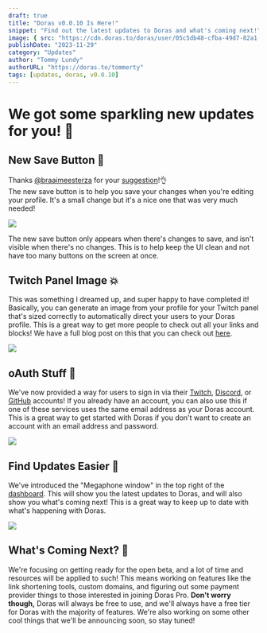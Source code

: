 ```yaml
---
draft: true
title: "Doras v0.0.10 Is Here!"
snippet: "Find out the latest updates to Doras and what's coming next!"
image: { src: "https://cdn.doras.to/doras/user/05c5db48-cfba-49d7-82a1-5b4a3751aa40-0.5804055978205598.webp", alt: "Person playing video games" }
publishDate: "2023-11-29"
category: "Updates"
author: "Tommy Lundy"
authorURL: "https://doras.to/tommerty"
tags: [updates, doras, v0.0.10]
---
```


# We got some sparkling new updates for you! 🚀

## New Save Button 💾

Thanks [@braaimeesterza](https://doras.to/braaimeesterza) for your [suggestion](https://github.com/doras-to/doras/issues/39)!👌 \
The new save button is to help you save your changes when you're editing your profile. It's a small change but it's a nice one that was very much needed!

<img src="https://i.imgur.com/cgpBTeH.png" class="rounded-xl" />

The new save button only appears when there's changes to save, and isn't visible when there's no changes. This is to help keep the UI clean and not have too many buttons on the screen at once.

## Twitch Panel Image 💥

This was something I dreamed up, and super happy to have completed it! Basically, you can generate an image from your profile for your Twitch panel that's sized correctly to automatically direct your users to your Doras profile. This is a great way to get more people to check out all your links and blocks! We have a full blog post on this that you can check out [here](https://doras.to/blog/twitch-panel).

<img src="https://i.imgur.com/af6idKT.png" class="rounded-xl" />

## oAuth Stuff 🔐

We've now provided a way for users to sign in via their [Twitch](https://twitch.tv), [Discord](https://discord.gg), or [GitHub](https://github.com) accounts! If you already have an account, you can also use this if one of these services uses the same email address as your Doras account. This is a great way to get started with Doras if you don't want to create an account with an email address and password.

<img src="https://i.imgur.com/lKqd31l.png" class="rounded-xl" />

## Find Updates Easier 📖

We've introduced the "Megaphone window" in the top right of the [dashboard](https://admin.doras.to). This will show you the latest updates to Doras, and will also show you what's coming next! This is a great way to keep up to date with what's happening with Doras.

<img src="https://i.imgur.com/tsnuBIK.png" class="rounded-xl" />

## What's Coming Next? 🤔

We're focusing on getting ready for the open beta, and a lot of time and resources will be applied to such! This means working on features like the link shortening tools, custom domains, and figuring out some payment provider things to those interested in joining Doras Pro. **Don't worry though,** Doras will always be free to use, and we'll always have a free tier for Doras with the majority of features. We're also working on some other cool things that we'll be announcing soon, so stay tuned!
